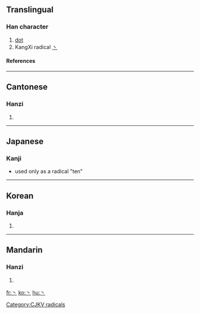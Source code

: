 ==Translingual==
===Han character===
{{Han char|rad=丶|as=00|sn=1|four=|canj=戈 (I), X戈 (XI)}}
# [[dot]]
# KangXi radical [[Wiktionary:Chinese radical index 丶|丶]]
====References====
{{Han ref|kx=0080.120|dkj=00091|dj=0162.140|hdz=10042.080|uh=4E36|ud=20022}}
----
==Cantonese==
===Hanzi===
{{yue-hanzi|jyut=|y=[[jyu2]]}}
# {{defn|Cantonese}}
----
==Japanese==
===Kanji===
* used only as a radical "ten"
----
==Korean==
===Hanja===
{{ko-hanja|hangeul=주|rv=ju|mr=chu}}
# {{defn|Korean}}


[[Category:CJKV radicals]]
----
==Mandarin==
===Hanzi===
{{cmn-hanzi|pin=[[zhǔ]] ([[zhu3]])|wg=[[chu3|chu<sup>3</sup>]]}}
# {{defn|Mandarin}}

[[fr:丶]]
[[ko:丶]]
[[hu:丶]]